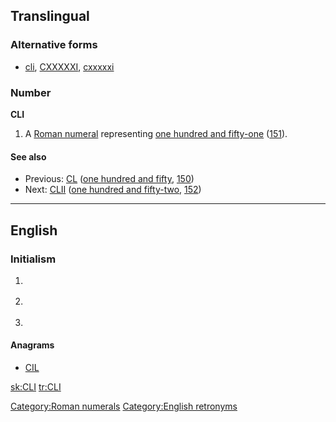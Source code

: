 {{also|cli}}
==Translingual==

===Alternative forms===
* {{sense|roman numeral}} [[cli]], [[CXXXXXI]], [[cxxxxxi]]

===Number===
'''CLI'''

# A [[Roman numeral]] representing [[one hundred and fifty-one]] ([[151]]).

====See also====
* Previous: [[CL]] ([[one hundred and fifty]], [[150]])
* Next: [[CLII]] ([[one hundred and fifty-two]], [[152]])

[[Category:Roman numerals]]

----

==English==

===Initialism===
{{en-initialism}}

# {{computing}} {{initialism of|command line interface|Command Line Interface|nodot=1}} {{gloss| – a way to communicate with a computer in the absence of a [[GUI]].}}
# {{computing}} {{initialism of|command-line interpreter}}
# {{computing}} {{initialism of|Common Language Infrastructure|nodot=1}} {{gloss|for [[.NET]].}}

====Anagrams====
* [[CIL]]

[[Category:English retronyms]]

[[sk:CLI]]
[[tr:CLI]]